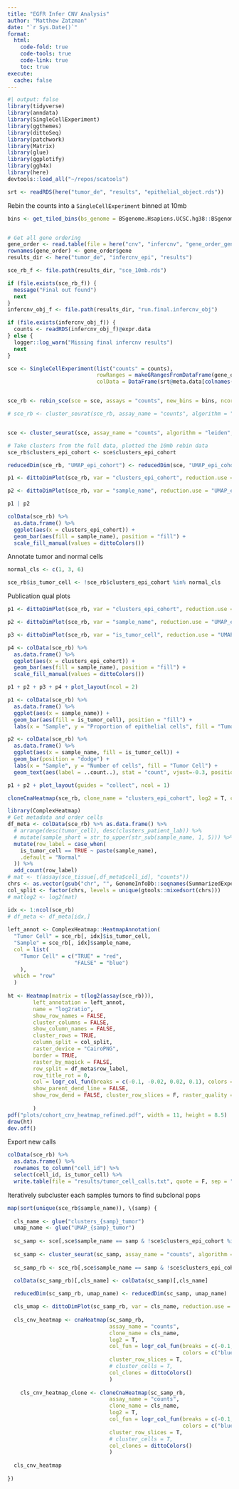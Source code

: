 ```yaml
---
title: "EGFR Infer CNV Analysis"
author: "Matthew Zatzman"
date: "`r Sys.Date()`"
format: 
  html:
    code-fold: true
    code-tools: true
    code-link: true
    toc: true
execute:
  cache: false
---
```


```r
#| output: false
library(tidyverse)
library(anndata)
library(SingleCellExperiment)
library(ggthemes)
library(dittoSeq)
library(patchwork)
library(Matrix)
library(glue)
library(ggplotify)
library(ggh4x)
library(here)
devtools::load_all("~/repos/scatools")
```


```r
srt <- readRDS(here("tumor_de", "results", "epithelial_object.rds"))
```


Rebin the counts into a `SingleCellExperiment` binned at 10mb

```r
bins <- get_tiled_bins(bs_genome = BSgenome.Hsapiens.UCSC.hg38::BSgenome.Hsapiens.UCSC.hg38, tilewidth = 1e7, respect_chr_arms = TRUE)


# Get all gene ordering
gene_order <- read.table(file = here("cnv", "infercnv", "gene_order_gene_name.txt"), col.names = c("gene", "chr", "start", "end"))
rownames(gene_order) <- gene_order$gene
results_dir <- here("tumor_de", "infercnv_epi", "results")

sce_rb_f <- file.path(results_dir, "sce_10mb.rds")

if (file.exists(sce_rb_f)) {
  message("Final out found")
  next
}
infercnv_obj_f <- file.path(results_dir, "run.final.infercnv_obj")

if (file.exists(infercnv_obj_f)) {
  counts <- readRDS(infercnv_obj_f)@expr.data
} else {
  logger::log_warn("Missing final infercnv results")
  next
}

sce <- SingleCellExperiment(list("counts" = counts), 
                            rowRanges = makeGRangesFromDataFrame(gene_order[rownames(counts), ], keep.extra.columns = T),
                            colData = DataFrame(srt@meta.data[colnames(counts),]))


sce_rb <- rebin_sce(sce = sce, assays = "counts", new_bins = bins, ncores = 8)

# sce_rb <- cluster_seurat(sce_rb, assay_name = "counts", algorithm = "leiden", umap.metric = "euclidean", annoy.metric = "euclidean", resolution = 0.4, suffix = "_epi_cohort")


sce <- cluster_seurat(sce, assay_name = "counts", algorithm = "leiden", umap.metric = "euclidean", annoy.metric = "euclidean", resolution = 0.4, suffix = "_epi_cohort")

# Take clusters from the full data, plotted the 10mb rebin data
sce_rb$clusters_epi_cohort <- sce$clusters_epi_cohort

reducedDim(sce_rb, "UMAP_epi_cohort") <- reducedDim(sce, "UMAP_epi_cohort")

```


```r
p1 <- dittoDimPlot(sce_rb, var = "clusters_epi_cohort", reduction.use = "UMAP_epi_cohort", do.label = T, labels.highlight = T)

p2 <- dittoDimPlot(sce_rb, var = "sample_name", reduction.use = "UMAP_epi_cohort", do.label = F)

p1 | p2

```

```r
colData(sce_rb) %>%
  as.data.frame() %>%
  ggplot(aes(x = clusters_epi_cohort)) +
  geom_bar(aes(fill = sample_name), position = "fill") +
  scale_fill_manual(values = dittoColors())
```


Annotate tumor and normal cells

```r
normal_cls <- c(1, 3, 6)

sce_rb$is_tumor_cell <- !sce_rb$clusters_epi_cohort %in% normal_cls
```



Publication qual plots

```r
p1 <- dittoDimPlot(sce_rb, var = "clusters_epi_cohort", reduction.use = "UMAP_epi_cohort", do.label = F)

p2 <- dittoDimPlot(sce_rb, var = "sample_name", reduction.use = "UMAP_epi_cohort", do.label = F, colors = )

p3 <- dittoDimPlot(sce_rb, var = "is_tumor_cell", reduction.use = "UMAP_epi_cohort", do.label = F)

p4 <- colData(sce_rb) %>%
  as.data.frame() %>%
  ggplot(aes(x = clusters_epi_cohort)) +
  geom_bar(aes(fill = sample_name), position = "fill") +
  scale_fill_manual(values = dittoColors())

p1 + p2 + p3 + p4 + plot_layout(ncol = 2)
```


```r
p1 <- colData(sce_rb) %>%
  as.data.frame() %>%
  ggplot(aes(x = sample_name)) +
  geom_bar(aes(fill = is_tumor_cell), position = "fill") + 
  labs(x = "Sample", y = "Proportion of epithelial cells", fill = "Tumor Cell")

p2 <- colData(sce_rb) %>%
  as.data.frame() %>%
  ggplot(aes(x = sample_name, fill = is_tumor_cell)) +
  geom_bar(position = "dodge") + 
  labs(x = "Sample", y = "Number of cells", fill = "Tumor Cell") +
  geom_text(aes(label = ..count..), stat = "count", vjust=-0.3, position = position_dodge(width=0.9))

p1 + p2 + plot_layout(guides = "collect", ncol = 1)
```


```r
cloneCnaHeatmap(sce_rb, clone_name = "clusters_epi_cohort", log2 = T, col_fun = logr_col_fun(breaks = c(-0.1, -0.01, 0.01, 0.1), colors = c("blue", "white", "white", "red")), cluster_row_slices = T, col_clones = dittoColors())
```




```r
library(ComplexHeatmap)
# Get metadata and order cells
df_meta <- colData(sce_rb) %>% as.data.frame() %>%
  # arrange(desc(tumor_cell), desc(clusters_patient_lab)) %>%
  # mutate(sample_short = str_to_upper(str_sub(sample_name, 1, 5))) %>%
  mutate(row_label = case_when(
    is_tumor_cell == TRUE ~ paste(sample_name),
    .default = "Normal"
  )) %>%
  add_count(row_label)
# mat <- t(assay(sce_tissue[,df_meta$cell_id], "counts"))
chrs <- as.vector(gsub("chr", "", GenomeInfoDb::seqnames(SummarizedExperiment::rowRanges(sce_rb))))
col_split <- factor(chrs, levels = unique(gtools::mixedsort(chrs)))
# matlog2 <- log2(mat)

idx <- 1:ncol(sce_rb)
# df_meta <- df_meta[idx,]
    
left_annot <- ComplexHeatmap::HeatmapAnnotation(
  "Tumor Cell" = sce_rb[, idx]$is_tumor_cell,
  "Sample" = sce_rb[, idx]$sample_name,
  col = list(
    "Tumor Cell" = c("TRUE" = "red", 
                     "FALSE" = "blue")
    ),
  which = "row"
  )
    
ht <- Heatmap(matrix = t(log2(assay(sce_rb))),
        left_annotation = left_annot,
        name = "log2ratio",
        show_row_names = FALSE,
        cluster_columns = FALSE,
        show_column_names = FALSE,
        cluster_rows = TRUE,
        column_split = col_split,
        raster_device = "CairoPNG",
        border = TRUE,
        raster_by_magick = FALSE,
        row_split = df_meta$row_label,
        row_title_rot = 0,
        col = logr_col_fun(breaks = c(-0.1, -0.02, 0.02, 0.1), colors = c("blue", "white", "white", "red")),
        show_parent_dend_line = FALSE,
        show_row_dend = FALSE, cluster_row_slices = F, raster_quality = 15
        
        )
pdf("plots/cohort_cnv_heatmap_refined.pdf", width = 11, height = 8.5)
draw(ht)
dev.off()
```


Export new calls

```r
colData(sce_rb) %>%
  as.data.frame() %>%
  rownames_to_column("cell_id") %>%
  select(cell_id, is_tumor_cell) %>%
  write.table(file = "results/tumor_cell_calls.txt", quote = F, sep = "\t", row.names = F, col.names = T)
```



Iteratively subcluster each samples tumors to find subclonal pops

```r
map(sort(unique(sce_rb$sample_name)), \(samp) {
  
  cls_name <- glue("clusters_{samp}_tumor")
  umap_name <- glue("UMAP_{samp}_tumor")
  
  sc_samp <- sce[,sce$sample_name == samp & !sce$clusters_epi_cohort %in% normal_cls]
  
  sc_samp <- cluster_seurat(sc_samp, assay_name = "counts", algorithm = "leiden", umap.metric = "euclidean", annoy.metric = "euclidean", resolution = 1, suffix = glue("_{samp}_tumor"))
  
  sc_samp_rb <- sce_rb[,sce$sample_name == samp & !sce$clusters_epi_cohort %in% normal_cls]
  
  colData(sc_samp_rb)[,cls_name] <- colData(sc_samp)[,cls_name]

  reducedDim(sc_samp_rb, umap_name) <- reducedDim(sc_samp, umap_name)

  cls_umap <- dittoDimPlot(sc_samp_rb, var = cls_name, reduction.use = umap_name, do.label = T)
  
  cls_cnv_heatmap <- cnaHeatmap(sc_samp_rb, 
                                assay_name = "counts", 
                                clone_name = cls_name,
                                log2 = T, 
                                col_fun = logr_col_fun(breaks = c(-0.1, -0.01, 0.01, 0.1), 
                                                       colors = c("blue", "white", "white", "red")), 
                                cluster_row_slices = T, 
                                # cluster_cells = T,
                                col_clones = dittoColors()
                                )
  
    cls_cnv_heatmap_clone <- cloneCnaHeatmap(sc_samp_rb, 
                                assay_name = "counts", 
                                clone_name = cls_name,
                                log2 = T, 
                                col_fun = logr_col_fun(breaks = c(-0.1, -0.01, 0.01, 0.1), 
                                                       colors = c("blue", "white", "white", "red")), 
                                cluster_row_slices = T, 
                                # cluster_cells = T,
                                col_clones = dittoColors()
                                )
  
  cls_cnv_heatmap
  
})
```

